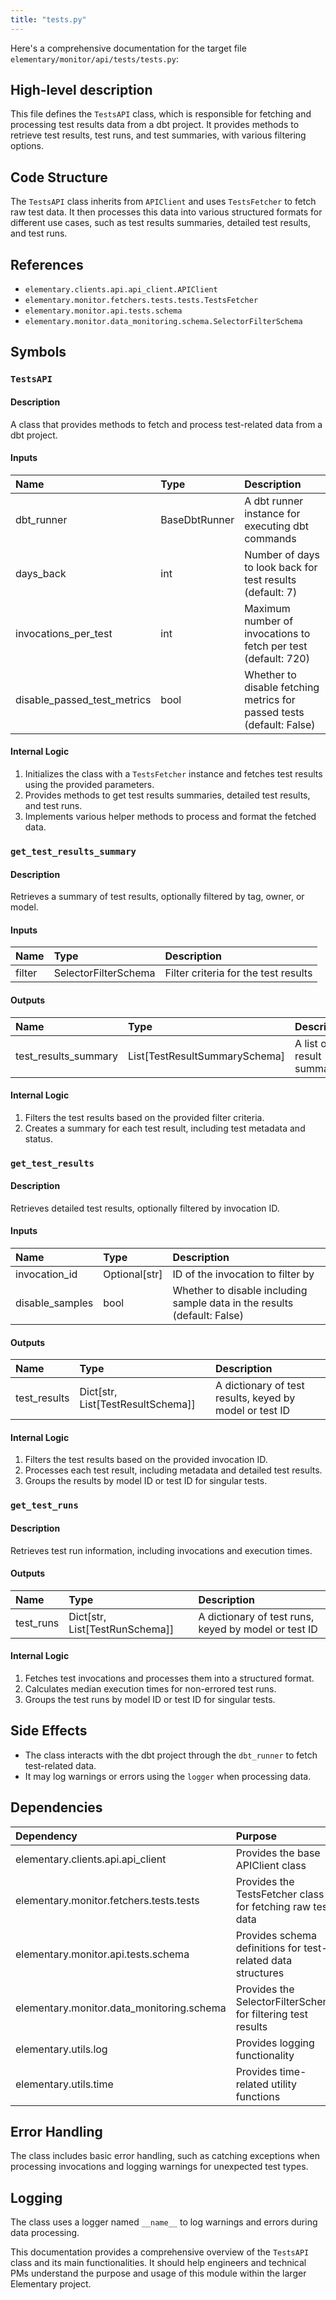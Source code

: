 ```yaml
---
title: "tests.py"
---
```


Here's a comprehensive documentation for the target file `elementary/monitor/api/tests/tests.py`:

## High-level description
This file defines the `TestsAPI` class, which is responsible for fetching and processing test results data from a dbt project. It provides methods to retrieve test results, test runs, and test summaries, with various filtering options.

## Code Structure
The `TestsAPI` class inherits from `APIClient` and uses `TestsFetcher` to fetch raw test data. It then processes this data into various structured formats for different use cases, such as test results summaries, detailed test results, and test runs.

## References
- `elementary.clients.api.api_client.APIClient`
- `elementary.monitor.fetchers.tests.tests.TestsFetcher`
- `elementary.monitor.api.tests.schema`
- `elementary.monitor.data_monitoring.schema.SelectorFilterSchema`

## Symbols

### `TestsAPI`
#### Description
A class that provides methods to fetch and process test-related data from a dbt project.

#### Inputs
| Name | Type | Description |
|:-----|:-----|:------------|
| dbt_runner | BaseDbtRunner | A dbt runner instance for executing dbt commands |
| days_back | int | Number of days to look back for test results (default: 7) |
| invocations_per_test | int | Maximum number of invocations to fetch per test (default: 720) |
| disable_passed_test_metrics | bool | Whether to disable fetching metrics for passed tests (default: False) |

#### Internal Logic
1. Initializes the class with a `TestsFetcher` instance and fetches test results using the provided parameters.
2. Provides methods to get test results summaries, detailed test results, and test runs.
3. Implements various helper methods to process and format the fetched data.

### `get_test_results_summary`
#### Description
Retrieves a summary of test results, optionally filtered by tag, owner, or model.

#### Inputs
| Name | Type | Description |
|:-----|:-----|:------------|
| filter | SelectorFilterSchema | Filter criteria for the test results |

#### Outputs
| Name | Type | Description |
|:-----|:-----|:------------|
| test_results_summary | List[TestResultSummarySchema] | A list of test result summaries |

#### Internal Logic
1. Filters the test results based on the provided filter criteria.
2. Creates a summary for each test result, including test metadata and status.

### `get_test_results`
#### Description
Retrieves detailed test results, optionally filtered by invocation ID.

#### Inputs
| Name | Type | Description |
|:-----|:-----|:------------|
| invocation_id | Optional[str] | ID of the invocation to filter by |
| disable_samples | bool | Whether to disable including sample data in the results (default: False) |

#### Outputs
| Name | Type | Description |
|:-----|:-----|:------------|
| test_results | Dict[str, List[TestResultSchema]] | A dictionary of test results, keyed by model or test ID |

#### Internal Logic
1. Filters the test results based on the provided invocation ID.
2. Processes each test result, including metadata and detailed test results.
3. Groups the results by model ID or test ID for singular tests.

### `get_test_runs`
#### Description
Retrieves test run information, including invocations and execution times.

#### Outputs
| Name | Type | Description |
|:-----|:-----|:------------|
| test_runs | Dict[str, List[TestRunSchema]] | A dictionary of test runs, keyed by model or test ID |

#### Internal Logic
1. Fetches test invocations and processes them into a structured format.
2. Calculates median execution times for non-errored test runs.
3. Groups the test runs by model ID or test ID for singular tests.

## Side Effects
- The class interacts with the dbt project through the `dbt_runner` to fetch test-related data.
- It may log warnings or errors using the `logger` when processing data.

## Dependencies
| Dependency | Purpose |
|:-----------|:--------|
| elementary.clients.api.api_client | Provides the base APIClient class |
| elementary.monitor.fetchers.tests.tests | Provides the TestsFetcher class for fetching raw test data |
| elementary.monitor.api.tests.schema | Provides schema definitions for test-related data structures |
| elementary.monitor.data_monitoring.schema | Provides the SelectorFilterSchema for filtering test results |
| elementary.utils.log | Provides logging functionality |
| elementary.utils.time | Provides time-related utility functions |

## Error Handling
The class includes basic error handling, such as catching exceptions when processing invocations and logging warnings for unexpected test types.

## Logging
The class uses a logger named `__name__` to log warnings and errors during data processing.

This documentation provides a comprehensive overview of the `TestsAPI` class and its main functionalities. It should help engineers and technical PMs understand the purpose and usage of this module within the larger Elementary project.